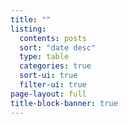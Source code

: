 ```yaml
---
title: ""
listing:
  contents: posts
  sort: "date desc"
  type: table
  categories: true
  sort-ui: true
  filter-ui: true
page-layout: full
title-block-banner: true
---
```

